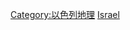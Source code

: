 {{Commonscat|International borders of Israel}}

[[Category:以色列地理|Category:以色列地理]]
[[Category:各國邊界|Israel]]